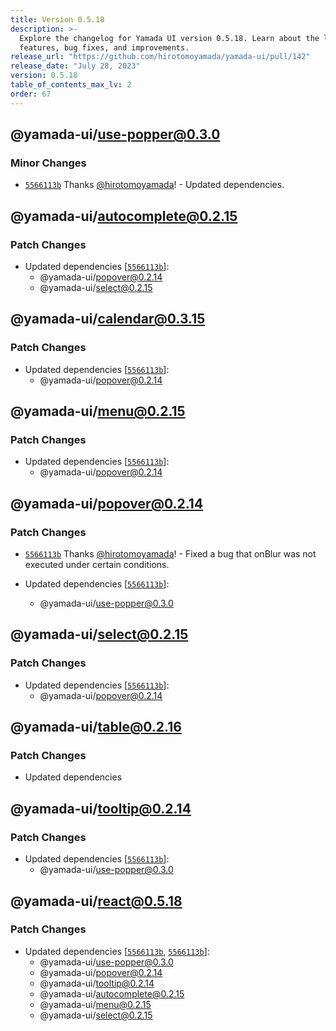 ```yaml
---
title: Version 0.5.18
description: >-
  Explore the changelog for Yamada UI version 0.5.18. Learn about the latest
  features, bug fixes, and improvements.
release_url: "https://github.com/hirotomoyamada/yamada-ui/pull/142"
release_date: "July 28, 2023"
version: 0.5.18
table_of_contents_max_lv: 2
order: 67
---
```


## @yamada-ui/use-popper@0.3.0

### Minor Changes

- [`5566113b`](https://github.com/hirotomoyamada/yamada-ui/commit/5566113b8f4bc6d9a988ea8442cfbd659f263066) Thanks [@hirotomoyamada](https://github.com/hirotomoyamada)! - Updated dependencies.

## @yamada-ui/autocomplete@0.2.15

### Patch Changes

- Updated dependencies \[[`5566113b`](https://github.com/hirotomoyamada/yamada-ui/commit/5566113b8f4bc6d9a988ea8442cfbd659f263066)]:
  - @yamada-ui/popover@0.2.14
  - @yamada-ui/select@0.2.15

## @yamada-ui/calendar@0.3.15

### Patch Changes

- Updated dependencies \[[`5566113b`](https://github.com/hirotomoyamada/yamada-ui/commit/5566113b8f4bc6d9a988ea8442cfbd659f263066)]:
  - @yamada-ui/popover@0.2.14

## @yamada-ui/menu@0.2.15

### Patch Changes

- Updated dependencies \[[`5566113b`](https://github.com/hirotomoyamada/yamada-ui/commit/5566113b8f4bc6d9a988ea8442cfbd659f263066)]:
  - @yamada-ui/popover@0.2.14

## @yamada-ui/popover@0.2.14

### Patch Changes

- [`5566113b`](https://github.com/hirotomoyamada/yamada-ui/commit/5566113b8f4bc6d9a988ea8442cfbd659f263066) Thanks [@hirotomoyamada](https://github.com/hirotomoyamada)! - Fixed a bug that onBlur was not executed under certain conditions.

- Updated dependencies \[[`5566113b`](https://github.com/hirotomoyamada/yamada-ui/commit/5566113b8f4bc6d9a988ea8442cfbd659f263066)]:
  - @yamada-ui/use-popper@0.3.0

## @yamada-ui/select@0.2.15

### Patch Changes

- Updated dependencies \[[`5566113b`](https://github.com/hirotomoyamada/yamada-ui/commit/5566113b8f4bc6d9a988ea8442cfbd659f263066)]:
  - @yamada-ui/popover@0.2.14

## @yamada-ui/table@0.2.16

### Patch Changes

- Updated dependencies

## @yamada-ui/tooltip@0.2.14

### Patch Changes

- Updated dependencies \[[`5566113b`](https://github.com/hirotomoyamada/yamada-ui/commit/5566113b8f4bc6d9a988ea8442cfbd659f263066)]:
  - @yamada-ui/use-popper@0.3.0

## @yamada-ui/react@0.5.18

### Patch Changes

- Updated dependencies \[[`5566113b`](https://github.com/hirotomoyamada/yamada-ui/commit/5566113b8f4bc6d9a988ea8442cfbd659f263066), [`5566113b`](https://github.com/hirotomoyamada/yamada-ui/commit/5566113b8f4bc6d9a988ea8442cfbd659f263066)]:
  - @yamada-ui/use-popper@0.3.0
  - @yamada-ui/popover@0.2.14
  - @yamada-ui/tooltip@0.2.14
  - @yamada-ui/autocomplete@0.2.15
  - @yamada-ui/menu@0.2.15
  - @yamada-ui/select@0.2.15
